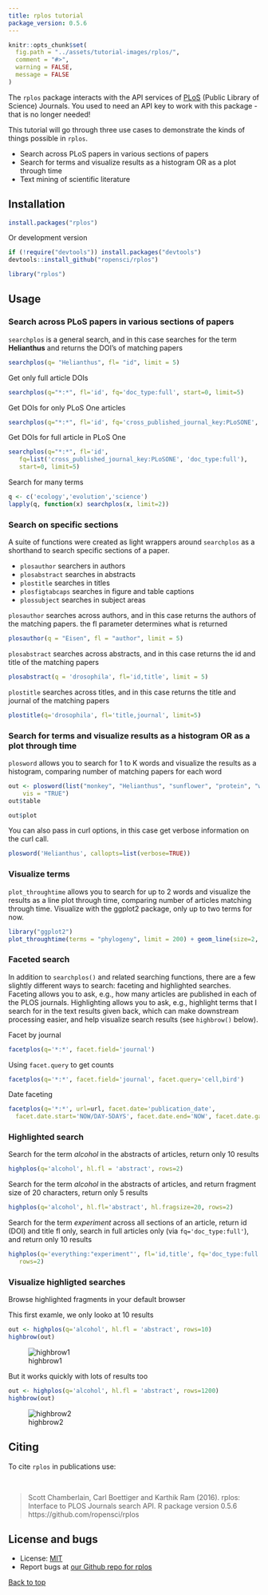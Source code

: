 ```yaml
---
title: rplos tutorial
package_version: 0.5.6
---
```


```r
knitr::opts_chunk$set(
  fig.path = "../assets/tutorial-images/rplos/",
  comment = "#>",
  warning = FALSE,
  message = FALSE
)
```

The `rplos` package interacts with the API services of [PLoS](http://www.plos.org/) (Public Library of Science) Journals. You used to need an API key to work with this package - that is no longer needed!

This tutorial will go through three use cases to demonstrate the kinds
of things possible in `rplos`.

* Search across PLoS papers in various sections of papers
* Search for terms and visualize results as a histogram OR as a plot through time
* Text mining of scientific literature

<section id="installation">

## Installation


```r
install.packages("rplos")
```

Or development version

```r
if (!require("devtools")) install.packages("devtools")
devtools::install_github("ropensci/rplos")
```

```r
library("rplos")
```

<section id="usage">

## Usage

### Search across PLoS papers in various sections of papers

`searchplos` is a general search, and in this case searches for the term
**Helianthus** and returns the DOI's of matching papers

```r
searchplos(q= "Helianthus", fl= "id", limit = 5)
```

Get only full article DOIs

```r
searchplos(q="*:*", fl='id', fq='doc_type:full', start=0, limit=5)
```

Get DOIs for only PLoS One articles

```r
searchplos(q="*:*", fl='id', fq='cross_published_journal_key:PLoSONE', start=0, limit=5)
```

Get DOIs for full article in PLoS One

```r
searchplos(q="*:*", fl='id',
   fq=list('cross_published_journal_key:PLoSONE', 'doc_type:full'),
   start=0, limit=5)
```

Search for many terms

```r
q <- c('ecology','evolution','science')
lapply(q, function(x) searchplos(x, limit=2))
```

### Search on specific sections

A suite of functions were created as light wrappers around `searchplos` as a shorthand to search specific sections of a paper.

* `plosauthor` searchers in authors
* `plosabstract` searches in abstracts
* `plostitle` searches in titles
* `plosfigtabcaps` searches in figure and table captions
* `plossubject` searches in subject areas

`plosauthor` searches across authors, and in this case returns the authors of the matching papers. the fl parameter determines what is returned

```r
plosauthor(q = "Eisen", fl = "author", limit = 5)
```

`plosabstract` searches across abstracts, and in this case returns the id and title of the matching papers

```r
plosabstract(q = 'drosophila', fl='id,title', limit = 5)
```

`plostitle` searches across titles, and in this case returns the title and journal of the matching papers

```r
plostitle(q='drosophila', fl='title,journal', limit=5)
```

### Search for terms and visualize results as a histogram OR as a plot through time

`plosword` allows you to search for 1 to K words and visualize the results
as a histogram, comparing number of matching papers for each word

```r
out <- plosword(list("monkey", "Helianthus", "sunflower", "protein", "whale"),
    vis = "TRUE")
out$table
```

```r
out$plot
```

You can also pass in curl options, in this case get verbose information on the curl call.

```r
plosword('Helianthus', callopts=list(verbose=TRUE))
```

### Visualize terms

`plot_throughtime` allows you to search for up to 2 words and visualize the results as a line plot through time, comparing number of articles matching through time. Visualize with the ggplot2 package, only up to two terms for now.

```r
library("ggplot2")
plot_throughtime(terms = "phylogeny", limit = 200) + geom_line(size=2, color='black')
```

### Faceted search

In addition to `searchplos()` and related searching functions, there are a few slightly different ways to search: faceting and highlighted searches. Faceting allows you to ask, e.g., how many articles are published in each of the PLOS journals. Highlighting allows you to ask, e.g., highlight terms that I search for in the text results given back, which can make downstream processing easier, and help visualize search results (see `highbrow()` below).

Facet by journal

```r
facetplos(q='*:*', facet.field='journal')
```

Using `facet.query` to get counts

```r
facetplos(q='*:*', facet.field='journal', facet.query='cell,bird')
```

Date faceting

```r
facetplos(q='*:*', url=url, facet.date='publication_date',
  facet.date.start='NOW/DAY-5DAYS', facet.date.end='NOW', facet.date.gap='+1DAY')
```

### Highlighted search

Search for the term _alcohol_ in the abstracts of articles, return only 10 results

```r
highplos(q='alcohol', hl.fl = 'abstract', rows=2)
```

Search for the term _alcohol_ in the abstracts of articles, and return fragment size of 20 characters, return only 5 results

```r
highplos(q='alcohol', hl.fl='abstract', hl.fragsize=20, rows=2)
```

Search for the term _experiment_ across all sections of an article, return id (DOI) and title fl only, search in full articles only (via `fq='doc_type:full'`), and return only 10 results

```r
highplos(q='everything:"experiment"', fl='id,title', fq='doc_type:full',
   rows=2)
```

### Visualize highligted searches

Browse highlighted fragments in your default browser

This first examle, we only looko at 10 results

```r
out <- highplos(q='alcohol', hl.fl = 'abstract', rows=10)
highbrow(out)
```

![highbrow1](../assets/tutorial-images/rplos/highbrow.png)

But it works quickly with lots of results too

```r
out <- highplos(q='alcohol', hl.fl = 'abstract', rows=1200)
highbrow(out)
```

![highbrow2](../assets/tutorial-images/rplos/highbrow_big.png)

<section id="citing">

## Citing

To cite `rplos` in publications use:

<br>

> Scott Chamberlain, Carl Boettiger and Karthik Ram (2016). rplos: Interface to PLOS Journals search API. R package version 0.5.6 https://github.com/ropensci/rplos

<section id="license_bugs">

## License and bugs

* License: [MIT](http://opensource.org/licenses/MIT)
* Report bugs at [our Github repo for rplos](https://github.com/ropensci/rplos/issues?state=open)

[Back to top](#top)
